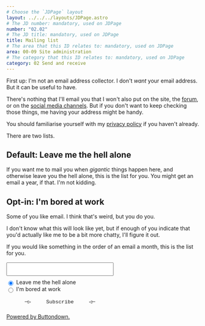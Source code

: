 ```yaml
---
# Choose the `JDPage` layout
layout: ../../../layouts/JDPage.astro
# The JD number: mandatory, used on JDPage
number: "02.02"
# The JD title: mandatory, used on JDPage
title: Mailing list
# The area that this ID relates to: mandatory, used on JDPage
area: 00-09 Site administration
# The category that this ID relates to: mandatory, used on JDPage
category: 02 Send and receive
---
```


First up: I'm not an email address collector. I don't _want_ your email address. But it can be useful to have.

There's nothing that I'll email you that I won't also put on the site, the [forum](/20-29_community/21_forums_and_chat/21.01_the_johnnydecimal_forum), or on the [social media channels](/20-29_community/22_social_media). But if you don't want to keep checking those things, me having your address might be handy.

You should familiarise yourself with my [privacy policy](/00-09_site_administration/01_about/01.03_privacy) if you haven't already.

There are two lists.

## Default: Leave me the hell alone

If you want me to mail you when _gigantic_ things happen here, and otherwise leave you the hell alone, this is the list for you. You might get an email a year, if that. I'm not kidding.

## Opt-in: I'm bored at work

Some of you like email. I think that's weird, but you do you.

I don't know what this will look like yet, but if enough of you indicate that you'd actually like me to be a bit more chatty, I'll figure it out.

If you would like something in the order of an email a month, this is the list for you.

<form
  action="https://buttondown.email/api/emails/embed-subscribe/johnny.decimal"
  method="post"
  target="_self"
  onsubmit="window.open('https://buttondown.email/johnny.decimal', '_self')"
  class="embeddable-buttondown-form"
  style="margin-top: 1rem;"
>
  <input
    type="email"
    name="email"
    id="bd-email"
    style="outline: 1px solid var(--jd-highlight-colour); width: 35ch; padding: 0.5rem; font-family: 'Berkeley Mono', Monaco, 'Cascadia Mono', 'Segoe UI Mono',
      'Roboto Mono', 'Oxygen Mono', 'Ubuntu Monospace', 'Source Code Pro',
      'Fira Mono', 'Droid Sans Mono', 'Courier New', monospace;"
  />
  <div style="margin-top: 0.5rem;">
    <input
      type="radio"
      name="tag"
      value="leave-me-the-hell-alone"
      id="bd-list-selection-leave-me"
      style="vertical-align: middle; margin-right: 0.5ch"
      checked
    />
    <label for="bd-list-selection-leave-me">Leave me the hell alone</label>
  </div>
  <div style="margin-bottom: 0.5rem;">
    <input
      type="radio"
      name="tag"
      value="im-bored-at-work"
      id="bd-list-selection-im-bored"
      style="vertical-align: middle; margin-right: 0.5ch"
    />
    <label for="bd-list-selection-im-bored">I'm bored at work</label>
  </div>
  <input
    type="submit"
    value="─▷     Subscribe     ◁─"
    style="color: var(--offwhite); background-color: var(--jd-bg-colour); padding: 0.5rem; border: 2px solid var(--jd-highlight-colour); cursor: pointer; min-width: 35ch; font-family: 'Berkeley Mono', Monaco, 'Cascadia Mono', 'Segoe UI Mono', 'Roboto Mono', 'Oxygen Mono', 'Ubuntu Monospace', 'Source Code Pro', 'Fira Mono', 'Droid Sans Mono', 'Courier New', monospace;"
  />
  <p>
    <a href="https://buttondown.email" target="_blank">
      Powered by Buttondown.
    </a>
  </p>
</form>
